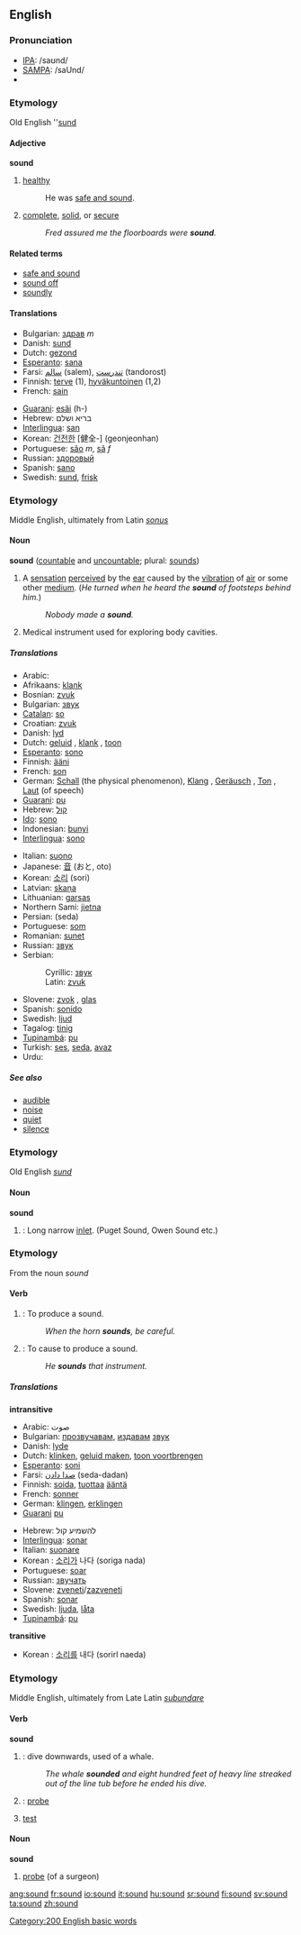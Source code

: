 ==English==

{{rank|clear|pretty|except|513|sound|didn't|natural|laid}}

===Pronunciation===
{{wikipedia}}
*[[w:IPA|IPA]]: /saʊnd/
*[[w:SAMPA|SAMPA]]: /saUnd/
*{{audio|en-us-sound.ogg|Audio (US)}}

===Etymology===
Old English ''[[sund]]
====Adjective====
'''sound'''

# [[healthy]]
#: He was [[safe and sound]].
# [[complete]], [[solid]], or [[secure]]
#: ''Fred assured me the floorboards were '''sound'''.''

====Related terms====
*[[safe and sound]]
*[[sound off]]
*[[soundly]]

====Translations====
{{top}}
*Bulgarian: [[здрав]] ''m''
*Danish: [[sund]]
*Dutch: [[gezond]]
*[[Esperanto]]: [[sana]]
*Farsi: [[سالم]] (salem), [[تندرست]] (tandorost)
*Finnish: [[terve]] (1), [[hyväkuntoinen]] (1,2)
*French: [[sain]]
{{mid}}
*[[Guarani]]: [[esãi]] (h-)
*Hebrew: בריא ושלם
*[[Interlingua]]: [[san]]
*Korean: [[건전한]] [健全-] (geonjeonhan)
*Portuguese: [[são]] ''m'', [[sã]] ''f''
*Russian: [[здоровый]]
*Spanish: [[sano]]
*Swedish: [[sund]], [[frisk]]
{{bottom}}

===Etymology===
Middle English, ultimately from Latin ''[[sonus]]''
====Noun====
'''sound''' ([[countable]] and [[uncountable]]; plural: [[sounds]])

# A [[sensation]] [[perceived]] by the [[ear]] caused by the [[vibration]] of [[air]] or some other [[medium]]. (''He turned when he heard the '''sound''' of footsteps behind him.'')
#:''Nobody made a '''sound'''.''
# Medical instrument used for exploring body cavities.

=====Translations=====
{{top}}
*Arabic: {{ARchar|[[صوت]]}}
*Afrikaans: [[klank]]
*Bosnian: [[zvuk#Bosnian|zvuk]] {{m}}
*Bulgarian: [[звук#Bulgarian|звук]] {{m}}
*[[Catalan]]: [[so]] {{m}}
*Croatian: [[zvuk#Croatian|zvuk]] {{m}}
*Danish: [[lyd]]
*Dutch: [[geluid]] {{n}}, [[klank]] {{m}}, [[toon]] {{m}}
*[[Esperanto]]: [[sono]]
*Finnish: [[ääni]]
*French: [[son]] {{m}}
*German: [[Schall]] {{m}} (the physical phenomenon), [[Klang]] {{m}}, [[Geräusch]] {{n}}, [[Ton]] {{m}}, [[Laut]] {{m}} (of speech)
*[[Guarani]]: [[pu]]
*Hebrew: [[קול]]
*[[Ido]]: [[sono]]
*Indonesian: [[bunyi]]
*[[Interlingua]]: [[sono]]
{{mid}}
*Italian: [[suono]] {{m}}
*Japanese: [[音]] (おと, oto)
*Korean: [[소리]] (sori)
*Latvian: [[skaņa]] {{f}}
*Lithuanian: [[garsas]] {{m}}
*Northern Sami: [[jietna]]
*Persian: {{FAchar|[[صدا]]}} (seda)
*Portuguese: [[som]] {{m}}
*Romanian: [[sunet]] {{n}}
*Russian: [[звук#Russian|звук]] {{m}}
*Serbian:
*:Cyrillic: [[звук#Serbian|звук]] {{m}}
*:Latin: [[zvuk#Serbian|zvuk]] {{m}}
*Slovene: [[zvok]] {{m}}, [[glas]] {{m}}
*Spanish: [[sonido]] {{m}}
*Swedish: [[ljud]] {{n}}
*Tagalog: [[tinig]]
*[[Tupinambá]]: [[pu]]
*Turkish: [[ses]], [[seda]], [[avaz]]
*Urdu: {{FAchar|[[صدا]]}}
{{bottom}}

=====See also=====
*[[audible]]
*[[noise]]
*[[quiet]]
*[[silence]]

===Etymology===
Old English ''[[sund]]''
====Noun====
'''sound'''

# {{geography}}: Long narrow [[inlet]]. (Puget Sound, Owen Sound etc.)

===Etymology===
From the noun ''sound''
====Verb====
{{en-infl-reg-consonant|sound||}}

# {{intransitive}}: To produce a sound.
#:''When the horn '''sounds''', be careful.''
# {{transitive}}: To cause to produce a sound.
#:''He '''sounds''' that instrument.''

=====Translations=====
'''intransitive'''
{{top}}
*Arabic: صوت
*Bulgarian: [[прозвучавам]], [[издавам]] [[звук]]
*Danish: [[lyde]]
*Dutch: [[klinken]], [[geluid maken]], [[toon voortbrengen]]
*[[Esperanto]]: [[soni]]
*Farsi: [[صدا دادن]] (seda-dadan)
*Finnish: [[soida]], [[tuottaa]] [[ääni|ääntä]]
*French: [[sonner]]
*German: [[klingen]], [[erklingen]]
*[[Guarani]] [[pu]]
{{mid}}
*Hebrew: להשמיע קול
*[[Interlingua]]: [[sonar]]
*Italian: [[suonare]]
*Korean : [[소리]]가 나다 (soriga nada)
*Portuguese: [[soar]]
*Russian: [[звучать]]
*Slovene: [[zveneti]]/[[zazveneti]]
*Spanish: [[sonar]]
*Swedish: [[ljuda]], [[låta]]
*[[Tupinambá]]: [[pu]]
{{bottom}}

'''transitive'''
{{top}}
*Korean : [[소리]]를 내다 (sorirl naeda)
{{mid}}
{{bottom}}

===Etymology===
Middle English, ultimately from Late Latin ''[[subundare]]''
====Verb====
'''sound'''

# {{intransitive}}: dive downwards, used of a whale.
#: ''The whale '''sounded''' and eight hundred feet of heavy line streaked out of the line tub before he ended his dive.''
# {{transitive}}: [[probe]]
# [[test]]

====Noun====
'''sound'''

# [[probe]] (of a surgeon)

[[Category:200 English basic words]]

[[ang:sound]]
[[fr:sound]]
[[io:sound]]
[[it:sound]]
[[hu:sound]]
[[sr:sound]]
[[fi:sound]]
[[sv:sound]]
[[ta:sound]]
[[zh:sound]]